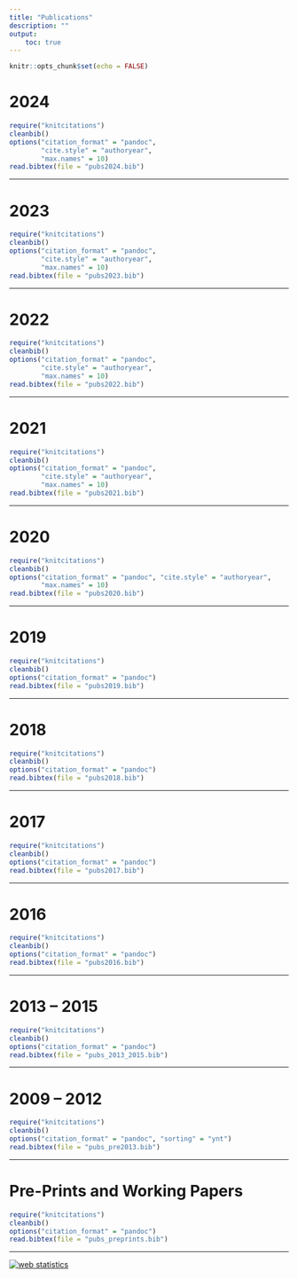 ```yaml
---
title: "Publications"
description: ""
output: 
    toc: true
---
```


```r
knitr::opts_chunk$set(echo = FALSE)
```

# 2024

```r
require("knitcitations")
cleanbib()
options("citation_format" = "pandoc", 
        "cite.style" = "authoryear", 
        "max.names" = 10)
read.bibtex(file = "pubs2024.bib")
```

------------------------------------------------------------------------

# 2023

```r
require("knitcitations")
cleanbib()
options("citation_format" = "pandoc", 
        "cite.style" = "authoryear", 
        "max.names" = 10)
read.bibtex(file = "pubs2023.bib")
```

------------------------------------------------------------------------

# 2022

```r
require("knitcitations")
cleanbib()
options("citation_format" = "pandoc", 
        "cite.style" = "authoryear", 
        "max.names" = 10)
read.bibtex(file = "pubs2022.bib")
```

------------------------------------------------------------------------

# 2021

```r
require("knitcitations")
cleanbib()
options("citation_format" = "pandoc", 
        "cite.style" = "authoryear", 
        "max.names" = 10)
read.bibtex(file = "pubs2021.bib")
```

------------------------------------------------------------------------

# 2020

```r
require("knitcitations")
cleanbib()
options("citation_format" = "pandoc", "cite.style" = "authoryear",
        "max.names" = 10)
read.bibtex(file = "pubs2020.bib")
```

------------------------------------------------------------------------

# 2019

```r
require("knitcitations")
cleanbib()
options("citation_format" = "pandoc")
read.bibtex(file = "pubs2019.bib")
```

------------------------------------------------------------------------

# 2018

```r
require("knitcitations")
cleanbib()
options("citation_format" = "pandoc")
read.bibtex(file = "pubs2018.bib")
```

------------------------------------------------------------------------

# 2017

```r
require("knitcitations")
cleanbib()
options("citation_format" = "pandoc")
read.bibtex(file = "pubs2017.bib")
```

------------------------------------------------------------------------

# 2016

```r
require("knitcitations")
cleanbib()
options("citation_format" = "pandoc")
read.bibtex(file = "pubs2016.bib")
```

------------------------------------------------------------------------

# 2013 -- 2015

```r
require("knitcitations")
cleanbib()
options("citation_format" = "pandoc")
read.bibtex(file = "pubs_2013_2015.bib")
```

------------------------------------------------------------------------

# 2009 -- 2012

```r
require("knitcitations")
cleanbib()
options("citation_format" = "pandoc", "sorting" = "ynt")
read.bibtex(file = "pubs_pre2013.bib")
```

------------------------------------------------------------------------

# Pre-Prints and Working Papers

```r
require("knitcitations")
cleanbib()
options("citation_format" = "pandoc")
read.bibtex(file = "pubs_preprints.bib")
```

------------------------------------------------------------------------

```{=html}
<!-- Default Statcounter code for QED
http://leah.johnson-gramacy.com/QED/ -->
```
```{=html}
<script type="text/javascript">
var sc_project=10740637; 
var sc_invisible=1; 
var sc_security="092cf49e"; 
</script>
```
```{=html}
<script type="text/javascript"
src="https://www.statcounter.com/counter/counter.js"
async></script>
```
<noscript>

::: statcounter
<a title="web statistics"
href="https://statcounter.com/" target="_blank"><img src="https://c.statcounter.com/10740637/0/092cf49e/1/" alt="web statistics" class="statcounter"/></a>
:::

</noscript>

<!-- End of Statcounter Code -->
